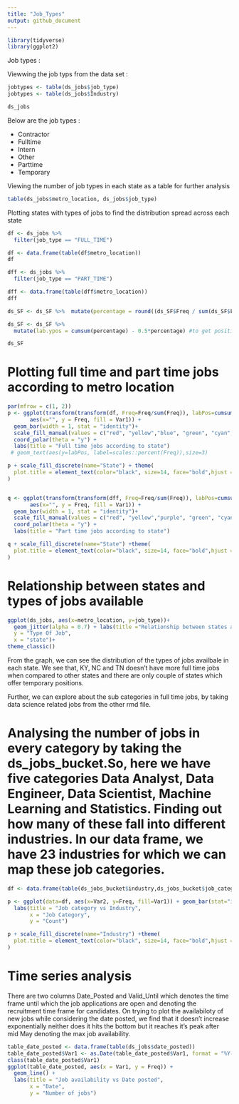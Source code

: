 ```yaml
---
title: "Job_Types"
output: github_document
---
```

```r
library(tidyverse)
library(ggplot2)
```
Job types :

Viewwing the job typs from the data set :

```r
jobtypes <- table(ds_jobs$job_type)
jobtypes <- table(ds_jobs$Industry)

ds_jobs
```

Below are the job types :

* Contractor
* Fulltime
* Intern
* Other
* Parttime
* Temporary



Viewing the number of job types in each state as a table for further analysis

```r
table(ds_jobs$metro_location, ds_jobs$job_type)
```



Plotting states with types of jobs to find the distribution spread across each state

```r
df <- ds_jobs %>%
  filter(job_type == "FULL_TIME")

df <- data.frame(table(df$metro_location)) 
df
```


```r
dff <- ds_jobs %>%
  filter(job_type == "PART_TIME")

dff <- data.frame(table(dff$metro_location)) 
dff
```

```r
ds_SF <- ds_SF %>%  mutate(percentage = round((ds_SF$Freq / sum(ds_SF$Freq)) * 100))

ds_SF <- ds_SF %>%
  mutate(lab.ypos = cumsum(percentage) - 0.5*percentage) #to get position to print percentage

ds_SF

```


# Plotting full time and part time jobs according to metro location

```r
par(mfrow = c(1, 2))
p <- ggplot(transform(transform(df, Freq=Freq/sum(Freq)), labPos=cumsum(Freq)-Freq/2), 
       aes(x="", y = Freq, fill = Var1)) +
  geom_bar(width = 1, stat = "identity")+
  scale_fill_manual(values = c("red", "yellow","blue", "green", "cyan", "grey","orange")) +
  coord_polar(theta = "y") +
  labs(title = "Full time jobs according to state")
 # geom_text(aes(y=labPos, label=scales::percent(Freq)),size=3)

p + scale_fill_discrete(name="State") + theme(
  plot.title = element_text(color="black", size=14, face="bold",hjust = 0.5)
)


q <- ggplot(transform(transform(dff, Freq=Freq/sum(Freq)), labPos=cumsum(Freq)-Freq/2), 
       aes(x="", y = Freq, fill = Var1)) +
  geom_bar(width = 1, stat = "identity")+
  scale_fill_manual(values = c("red", "yellow","purple", "green", "cyan", "grey","orange")) +
  coord_polar(theta = "y") +
  labs(title = "Part time jobs according to state")

q + scale_fill_discrete(name="State") +theme(
  plot.title = element_text(color="black", size=14, face="bold",hjust = 0.5)
)
```


# Relationship between states and types of jobs available

```r
ggplot(ds_jobs, aes(x=metro_location, y=job_type))+
  geom_jitter(alpha = 0.7) + labs(title ="Relationship between states and types of jobs available",
  y = "Type Of Job", 
  x = "state")+
theme_classic()
```


From the graph, we can see the distribution of the types of jobs availbale in each state. We see that, KY, NC and TN doesn't have more full time jobs when compared to other states and there are only couple of states which offer temporary positions. 


Further, we can explore about the sub categories in full time jobs, by taking data science related jobs from the other rmd file.

# Analysing the number of jobs in every category by taking the ds_jobs_bucket.So, here we have five categories Data Analyst, Data Engineer, Data Scientist, Machine Learning and Statistics. Finding out how many of these fall into different industries. In our data frame, we have 23 industries for which we can map these job categories.

```R
df <- data.frame(table(ds_jobs_bucket$industry,ds_jobs_bucket$job_category))

p <- ggplot(data=df, aes(x=Var2, y=Freq, fill=Var1)) + geom_bar(stat="identity") +
  labs(title = "Job category vs Industry",
       x = "Job Category",
       y = "Count")

p + scale_fill_discrete(name="Industry") +theme(
  plot.title = element_text(color="black", size=14, face="bold",hjust = 0.5)
)
```


# Time series analysis

There are two columns Date_Posted and Valid_Until which denotes the time frame until which the job applications are open and denoting the recruitment time frame for candidates. On trying to plot the availabiloty of new jobs while considering the date posted, we find that it doesn't increase exponentially neither does it hits the bottom but it reaches it's peak after mid May denoting the max job availability.


```R
table_date_posted <- data.frame(table(ds_jobs$date_posted))
table_date_posted$Var1 <- as.Date(table_date_posted$Var1, format = "%Y-%m-%d") 
class(table_date_posted$Var1)
ggplot(table_date_posted, aes(x = Var1, y = Freq)) +
  geom_line() +
  labs(title = "Job availability vs Date posted",
       x = "Date",
       y = "Number of jobs")

```



